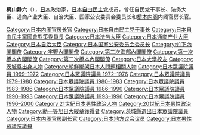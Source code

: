 {{Unreferenced|time=2021-05-28T11:53:39+00:00}}
{{Infobox Officeholder
|original_name =梶山 静六
|image = 
|imagesize = 250px
|caption = 
|country = [[日本|日本]]
|order = 
|term_start = 1996年1月11日
|term_end = 1997年9月11日
|office = {{JPN}}第60、61任[[內閣官房長官|內閣官房長官]]
| primeminister= [[橋本龍太郎|橋本龍太郎]]
|predecessor = [[野坂浩賢|野坂浩賢]]
|successor = [[村岡兼造|村岡兼造]]
| office1 = {{JPN}}第52任[[法務大臣|法務大臣]]
| primeminister1 = [[海部俊樹|海部俊樹]]
| term_start1 = 1990年9月13日
| term_end1 = 1990年12月29日
| predecessor1 = {{link-ja|長谷川信|長谷川信}}
| successor1 = [[左藤惠|左藤惠]]
| office2 = {{JPN}}第51任[[通商產業大臣|通商產業大臣]]
| primeminister2 = [[宇野宗佑|宇野宗佑]]
| term_start2 = 1989年6月3日
| term_end2 = 1989年8月10日
| predecessor2 = [[三塚博|三塚博]]
| successor2 = [[松永光|松永光]]
| office3 = {{JPN}}第36任[[自治大臣|自治大臣]]<br/>第46任[[国家公安委員会委員長|国家公安委員会委員長]]
| primeminister3 = [[竹下登|竹下登]]
| term_start3 = 1987年11月6日
| term_end3 = 1988年12月27日
| predecessor3 = {{link-ja|葉梨信行|葉梨信行}}
| successor3 = {{link-ja|坂野重信|坂野重信}}
| office4 = [[自由民主党_(日本)|自由民主党]]第33任[[自由民主党幹事長|幹事長]]
| term_start4 = 1992年12月
| term_end4 = 1993年7月
|1blankname4    = {{nowrap|[[自由民主党總裁|總裁]]}}
|1namedata4     = [[宮澤喜一|宮澤喜一]]
| predecessor4 = [[綿貫民輔|綿貫民輔]]
| successor4 = [[森喜朗|森喜朗]]
|office5     = {{JPN}}[[眾議院_(日本)|眾議院]]議員
|term_start5  = 1979年10月8日
|term_end5  = 2000年6月2日
|predecessor5 = 新設選區
|successor5   = [[梶山弘志|梶山弘志]]
|constituency5= {{Plainlist|
* {{link-ja|茨城縣第2區 (中選舉區)|茨城県第2区 (中選挙区)|茨城縣第2區}}（1979-1996）
* [[茨城縣第4區|茨城縣第4區]]（1996-2000）}}
|term_start6  = 1969年12月27日
|term_end6 = 1976年12月9日
|predecessor6 = 
|successor6   = 
|constituency6= {{link-ja|茨城縣第2區 (中選舉區)|茨城県第2区 (中選挙区)|茨城縣第2區}}
| office7 = [[File:Flag_of_Ibaraki_Prefecture_(1966-1991).svg|22px]] 第62任[[茨城縣議会|茨城縣議会]]議長
|term_start7  =	1967年2月
|term_end7   = 1969年7月
|predecessor7 = {{link-ja|千崎惣右衛門|千ヶ崎惣右衛門}}
|successor7   = {{link-ja|兼子松太郎|兼子松太郎}}
|office8    = [[File:Flag_of_Ibaraki_Prefecture_(1966-1991).svg|22px]] [[茨城縣議會|茨城縣議會]]議員
|term_start8  = 1958年4月
|term_end8  = 1969年11月
|birth_date = {{Birth date|1926|3|27}}
|birth_place = {{JPN}}[[茨城縣|茨城縣]][[久慈郡|久慈郡]]（現[[常陸太田市|常陸太田市]]）
|death_date = {{death date and age|2000|6|6|1926|3|27|df=y}}
|death_place = {{JPN}}[[東京都|東京都]][[中央區_(東京都)|中央区]][[築地|築地]]
|alma_mater        = [[陸軍士官学校_(日本)|陸軍航空士官学校]]<br/>[[日本大学|日本大学]]工学部土木工学科
|children = [[梶山弘志|梶山弘志]]（長子）
|profession = 
|spouse = 
|party = [[自由民主黨_(日本)|自由民主黨]]
}} 
'''梶山静六'''（{{bd|1926年|3月27日|2000年|6月6日|Kajiyama Seiroku}}），[[日本|日本]]政治家，[[日本|日本]][[自由民主党_(日本)|自由民主党]]成员，曾任自民党干事长、法务大臣、通商产业大臣、自治大臣、国家公安委员会委员长和[[第1次橋本內閣|桥本内阁]]内阁官房长官。

{{start box}}
{{succession box|[[野坂浩贤|野坂浩贤]]|[[村冈兼造|村冈兼造]]|[[日本内阁官房长官|日本内阁官房长官]]|1996年－1997年}}
{{succession box|[[绵贯民辅|绵贯民辅]]|[[森喜朗|森喜朗]]|[[日本自由民主党干事长|日本自由民主党干事长]]|1992年－1993年}}
{{succession box|[[长谷川信|长谷川信]]|[[左藤惠|左藤惠]]|[[日本法务大臣|日本法务大臣]]|1990年}}
{{succession box|[[三塚博|三塚博]]|[[松永光|松永光]]|[[日本通商产业大臣|日本通商产业大臣]]|1989年}}
{{succession box|[[叶梨信行|叶梨信行]]|[[坂野重信|坂野重信]]|[[日本自治大臣|日本自治大臣]]|1987年－1988年}}
{{succession box|[[叶梨信行|叶梨信行]]|[[坂野重信|坂野重信]]|[[日本国家公安委员会委员长|日本国家公安委员会委员长]]|1987年－1988年}}
{{end box}}

{{內閣官房長官}}
{{法務大臣}}
{{經濟產業大臣}}
{{總務大臣}}
{{國家公安委員會委員長}}
{{竹下內閣}}
{{宇野內閣}}
{{第二次海部內閣}}
{{第一次橋本內閣}}
{{第二次橋本內閣}}
{{自民幹事長}}
{{朝鮮綁架日本人問題}}

{{DEFAULTSORT:Kajiyama Seiroku}}
[[Category:日本内阁官房长官|Category:日本内阁官房长官]]
[[Category:日本自由民主党干事长|Category:日本自由民主党干事长]]
[[Category:日本自由民主黨國會對策委員長|Category:日本自由民主黨國會對策委員長]]
[[Category:日本法务大臣|Category:日本法务大臣]]
[[Category:日本通商产业大臣|Category:日本通商产业大臣]]
[[Category:日本自治大臣|Category:日本自治大臣]]
[[Category:日本国家公安委员会委员长|Category:日本国家公安委员会委员长]]
[[Category:竹下內閣閣僚|Category:竹下內閣閣僚]]
[[Category:宇野內閣閣僚|Category:宇野內閣閣僚]]
[[Category:第二次海部內閣閣僚|Category:第二次海部內閣閣僚]]
[[Category:第一次橋本內閣閣僚|Category:第一次橋本內閣閣僚]]
[[Category:第二次橋本內閣閣僚|Category:第二次橋本內閣閣僚]]
[[Category:日本大學校友|Category:日本大學校友]]
[[Category:茨城縣出身人物|Category:茨城縣出身人物]]
[[Category:朝鮮綁架日本人問題相關人物|Category:朝鮮綁架日本人問題相關人物]]
[[Category:日本眾議院議員_1969–1972|Category:日本眾議院議員 1969–1972]]
[[Category:日本眾議院議員_1972–1976|Category:日本眾議院議員 1972–1976]]
[[Category:日本眾議院議員_1979–1980|Category:日本眾議院議員 1979–1980]]
[[Category:日本眾議院議員_1980–1983|Category:日本眾議院議員 1980–1983]]
[[Category:日本眾議院議員_1983–1986|Category:日本眾議院議員 1983–1986]]
[[Category:日本眾議院議員_1986–1990|Category:日本眾議院議員 1986–1990]]
[[Category:日本眾議院議員_1990–1993|Category:日本眾議院議員 1990–1993]]
[[Category:日本眾議院議員_1993–1996|Category:日本眾議院議員 1993–1996]]
[[Category:日本眾議院議員_1996–2000|Category:日本眾議院議員 1996–2000]]
[[Category:21世紀日本男性政治人物|Category:21世紀日本男性政治人物]]
[[Category:20世紀日本男性政治人物|Category:20世紀日本男性政治人物]]
[[Category:勳一等旭日大綬章獲得者|Category:勳一等旭日大綬章獲得者]]
[[Category:茨城縣選出日本眾議院議員|Category:茨城縣選出日本眾議院議員]]
[[Category:日本内阁官房副长官|Category:日本内阁官房副长官]]
[[Category:日本地方议会议员|Category:日本地方议会议员]]
[[Category:日本男性眾議院議員|Category:日本男性眾議院議員]]